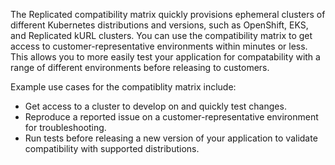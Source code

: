 The Replicated compatibility matrix quickly provisions ephemeral clusters of different Kubernetes distributions and versions, such as OpenShift, EKS, and Replicated kURL clusters. You can use the compatibility matrix to get access to customer-representative environments within minutes or less. This allows you to more easily test your application for compatability with a range of different environments before releasing to customers.

Example use cases for the compatiblity matrix include:
* Get access to a cluster to develop on and quickly test changes.
* Reproduce a reported issue on a customer-representative environment for troubleshooting.
* Run tests before releasing a new version of your application to validate compatibility with supported distributions.